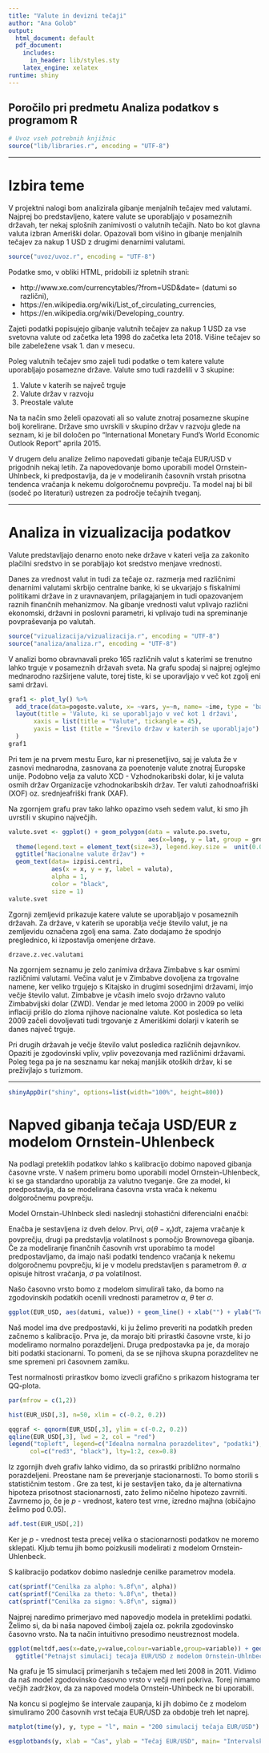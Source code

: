 ---
title: "Valute in devizni tečaji"
author: "Ana Golob"
output:
  html_document: default
  pdf_document:
    includes:
      in_header: lib/styles.sty
    latex_engine: xelatex
runtime: shiny
---
## Poročilo pri predmetu Analiza podatkov s programom R

```{r setup, echo=FALSE, results='hide', message=FALSE, warning=FALSE}
# Uvoz vseh potrebnih knjižnic
source("lib/libraries.r", encoding = "UTF-8")
```

***

# Izbira teme

V projektni nalogi bom analizirala gibanje menjalnih tečajev med valutami. Najprej bo predstavljeno, katere valute se uporabljajo v posameznih državah, ter nekaj splošnih zanimivosti o valutnih tečajih. Nato bo kot glavna valuta izbran Ameriški dolar. Opazovali bom višino in gibanje menjalnih tečajev za nakup 1 USD z drugimi denarnimi valutami.

```{r uvoz, echo=FALSE, message=FALSE, warning=FALSE}
source("uvoz/uvoz.r", encoding = "UTF-8")
```

Podatke smo, v obliki HTML, pridobili iz spletnih strani:

* http://www.xe.com/currencytables/?from=USD&date= (datumi so različni),
* https://en.wikipedia.org/wiki/List_of_circulating_currencies,
* https://en.wikipedia.org/wiki/Developing_country.

Zajeti podatki popisujejo gibanje valutnih tečajev za nakup 1 USD za vse svetovna valute od začetka leta 1998 do začetka leta 2018. Višine tečajev so bile zabeležene vsak 1. dan v mesecu.

Poleg valutnih tečajev smo zajeli tudi podatke o tem katere valute uporabljajo posamezne države. Valute smo tudi razdelili v 3 skupine: 

1. Valute v katerih se največ trguje
2. Valute držav v razvoju
3. Preostale valute

Na ta način smo želeli opazovati ali so valute znotraj posamezne skupine bolj korelirane. Države smo uvrskili v skupino držav v razvoju glede na seznam, ki je bil določen po "International Monetary Fund's World Economic Outlook Report" aprila 2015.

V drugem delu analize želimo napovedati gibanje tečaja EUR/USD v prigodnih nekaj letih. Za napovedovanje bomo uporabili model Ornstein-Uhlnbeck, ki predpostavlja, da je v modeliranih časovnih vrstah prisotna tendenca vračanja k nekemu dolgoročnemu povprečju. Ta model naj bi bil (sodeč po literaturi) ustrezen za področje tečajnih tveganj.

***

# Analiza in vizualizacija podatkov

Valute predstavljajo denarno enoto neke države v kateri velja za zakonito plačilni sredstvo in se porabljajo kot sredstvo menjave vrednosti.

Danes za vrednost valut in tudi za tečaje oz. razmerja med različnimi denarnimi valutami skrbijo centralne banke, ki se ukvarjajo s fiskalnimi politikami države in z uravnavanjem, prilagajanjem in tudi opazovanjem raznih finančnih mehanizmov. Na gibanje vrednosti valut vplivajo različni ekonomski, državni in poslovni parametri, ki vplivajo tudi na spreminanje povpraševanja po valutah.

```{r vizualizacija, echo=FALSE, message=FALSE, warning=FALSE}
source("vizualizacija/vizualizacija.r", encoding = "UTF-8")
source("analiza/analiza.r", encoding = "UTF-8")
```
V analizi bomo obravnavali preko 165 različnih valut s katerimi se trenutno lahko trguje v posameznih državah sveta. Na grafu spodaj si najprej oglejmo mednarodno razširjene valute, torej tiste, ki se uporavljajo v več kot zgolj eni sami državi. 

```{r graf1, echo=FALSE, message=FALSE, warning=FALSE}
graf1 <- plot_ly() %>%
  add_trace(data=pogoste.valute, x= ~vars, y=~n, name= ~ime, type = 'bar') %>%
  layout(title = 'Valute, ki se uporabljajo v več kot 1 državi', 
       xaxis = list(title = "Valute", tickangle = 45),
       yaxis = list (title = "Šrevilo držav v katerih se uporabljajo")
  )
graf1 
```

Pri tem je na prvem mestu Euro, kar ni presenetljivo, saj je valuta že v zasnovi mednarodna, zasnovana za poenotenje valute znotraj Europske unije. Podobno velja za valuto XCD - Vzhodnokaribski dolar, ki je valuta osmih držav Organizacije vzhodnokaribskih držav. Ter valuti zahodnoafriški (XOF) oz. srednjeafriški frank (XAF).

Na zgornjem grafu prav tako lahko opazimo vseh sedem valut, ki smo jih uvrstili v skupino največjih. 

```{r zemljevid1, echo=FALSE,out.width = '100%',height=40000, message=FALSE, warning=FALSE, fig.align='center', fig.cap=''}
valute.svet <- ggplot() + geom_polygon(data = valute.po.svetu,
                                       aes(x=long, y = lat, group = group,fill=valuta)) + coord_fixed(1.3) +
  theme(legend.text = element_text(size=3), legend.key.size =  unit(0.09, "in")) +
  ggtitle("Nacionalne valute držav") +
  geom_text(data= izpisi.centri,
            aes(x = x, y = y, label = valuta),
            alpha = 1,
            color = "black",
            size = 1)
valute.svet
```

Zgornji zemljevid prikazuje katere valute se uporabljajo v posameznih državah.  Za države, v katerih se uporablja večje število valut, je na zemljevidu označena zgolj ena sama. Zato dodajamo že spodnjo preglednico, ki izpostavlja omenjene države.

```{r tabela, echo=FALSE, out.width = '100%', message=FALSE, warning=FALSE, fig.align='center', fig.cap=''}
drzave.z.vec.valutami
```

Na zgornjem seznamu je zelo zanimiva država Zimbabve s kar osmimi različnimi valutami. Večina valut je v Zimbabve dovoljena za trgovalne namene, ker veliko trgujejo s Kitajsko in drugimi sosednjimi državami, imjo večje število valut.
Zimbabve je včasih imelo svojo državno valuto Zimbabvijski dolar (ZWD). Vendar je med letoma 2000 in 2009 po veliki inflaciji prišlo do zloma njihove nacionalne valute. Kot posledica so leta 2009 začeli dovoljevati tudi trgovanje z Ameriškimi dolarji v katerih se danes največ trguje.

Pri drugih državah je večje število valut posledica različnih dejavnikov. Opaziti je zgodovinski vpliv, vpliv povezovanja med različnimi državami. Poleg tega pa je na sesznamu kar nekaj manjšik otoških držav, ki se preživjlajo s turizmom.


***

```{r shiny, echo = FALSE, warning=FALSE}
shinyAppDir("shiny", options=list(width="100%", height=800))
```


# Napved gibanja tečaja USD/EUR z modelom Ornstein-Uhlenbeck

Na podlagi preteklih podatkov lahko s kalibracijo dobimo napoved gibanja časovne vrste. V našem primeru bomo uporabili model Ornstein-Uhlenbeck, ki se ga standardno uporablja za valutno tveganje. Gre za model, ki predpostavlja, da se modelirana časovna vrsta vrača k nekemu dolgoročnemu povprečju.

Model Ornstain-Uhlnbeck sledi naslednji stohastični diferencialni enačbi:

\begin{equation}\label{ouproces}
dx_t = \alpha(\theta - x_t)dt + \sigma dW_t,
\end{equation}

Enačba je sestavljena iz dveh delov. Prvi, $\alpha(\theta - x_t)dt$, zajema vračanje k povprečju, drugi pa predstavlja volatilnost s pomočjo Brownovega gibanja. Če za modeliranje finančnih časovnih vrst uporabimo ta model predpostavljamo, da imajo naši podatki tendenco vračanja k nekemu dolgoročnemu povprečju, ki je v modelu predstavljen s parametrom $\theta$. $\alpha$ opisuje hitrost vračanja, $\sigma$ pa volatilnost.

Našo časovno vrsto bomo z modelom simulirali tako, da bomo na zgodovinskih podatkih ocenili vrednosti parametrov $\alpha$, $\theta$ ter $\sigma$.

```{r casovna vrsta, echo=FALSE, out.width = '100%', message=FALSE, warning=FALSE}
ggplot(EUR_USD, aes(datumi, value)) + geom_line() + xlab("") + ylab("Tečaj EUR/USD") + ggtitle("Časovna vrsta tečaje EUR/USD (po mesecih)")
```

Naš model ima dve predpostavki, ki ju želimo preveriti na podatkih preden začnemo s kalibracijo. Prva je, da morajo biti prirastki časovne vrste, ki jo modeliramo normalno porazdeljeni. Druga predpostavka pa je, da morajo biti podatki stacionarni. To pomeni, da se se njihova skupna porazdelitev ne sme spremeni pri časovnem zamiku.

Test normalnosti prirastkov bomo izvecli grafično s prikazom histograma ter QQ-plota.


```{r histogram, echo=FALSE, out.width = '98%', message=FALSE, warning=FALSE}
par(mfrow = c(1,2))

hist(EUR_USD[,3], n=50, xlim = c(-0.2, 0.2))

qqgraf <- qqnorm(EUR_USD[,3], ylim = c(-0.2, 0.2))
qqline(EUR_USD[,3], lwd = 2, col = "red")
legend("topleft", legend=c("Idealna normalna porazdelitev", "podatki"),
      col=c("red3", "black"), lty=1:2, cex=0.8)
```

Iz zgornjih dveh grafiv lahko vidimo, da so prirastki približno normalno porazdeljeni. Preostane nam še preverjanje stacionarnosti. To bomo storili s statističnim testom \textit{Augmented Dickey - Fuller}. Gre za test, ki je sestavljen tako, da je alternativna hipoteza prisotnost stacionarnosti, zato želimo ničelno hipotezo zavrniti. Zavrnemo jo, če je $p$ - vrednost, katero test vrne, izredno majhna (običajno želimo pod 0.05).


```{r ADF-test, echo=FALSE, out.width = '100%', message=FALSE, warning=FALSE}
adf.test(EUR_USD[,2])
```


Ker je $p$ - vrednost testa precej velika o stacionarnosti podatkov ne moremo sklepati. Kljub temu jih bomo poizkusili modelirati z modelom Ornstein-Uhlenbeck.

S kalibracijo podatkov dobimo naslednje cenilke parametrov modela.

```{r cenilke, echo=FALSE, out.width = '100%', message=FALSE, warning=FALSE}
cat(sprintf("Cenilka za alpho: %.8f\n", alpha))
cat(sprintf("Cenilka za theto: %.8f\n", theta))
cat(sprintf("Cenilka za sigmo: %.8f\n", sigma))
```

Najprej naredimo primerjavo med napovedjo modela in preteklimi podatki. Želimo si, da bi naša napoved čimbolj zajela oz. pokrila zgodovinsko časovno vrsto. Na ta način intuitivno presodimo neustreznost modela. 

```{r simulacija, echo=FALSE, out.width = '100%', message=FALSE, warning=FALSE}
ggplot(meltdf,aes(x=date,y=value,colour=variable,group=variable)) + geom_line() +
  ggtitle("Petnajst simulacij tecaja EUR/USD z modelom Ornstein-Uhlnbeck")
```
Na grafu je 15 simulacij primerjanih s tečajem med leti 2008 in 2011. Vidimo da naš model zgodovinsko časovno vrsto v večji meri pokriva. Torej nimamo večjih zadržkov, da za napoved modela Ornstein-Uhlnbeck ne bi uporabili.

Na koncu si poglejmo še intervale zaupanja, ki jih dobimo če z modelom simuliramo 200 časovnih vrst tečaja EUR/USD za obdobje treh let naprej.

```{r vec simulacij, echo=FALSE, out.width = '100%', message=FALSE, warning=FALSE}
matplot(time(y), y, type = "l", main = "200 simulacij tečaja EUR/USD")
```

```{r intervali zaupanja, echo=FALSE, out.width = '100%', message=FALSE, warning=FALSE}
esgplotbands(y, xlab = "Čas", ylab = "Tečaj EUR/USD", main= "Intervalsko pokritje")
```
